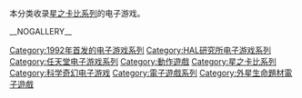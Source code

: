 本分类收录[[星之卡比系列|星之卡比系列]]的电子游戏。

{{DEFAULTSORT:Hoshi no Kirby}}
[[Category:1992年首发的电子游戏系列|Category:1992年首发的电子游戏系列]]
[[Category:HAL研究所电子游戏系列|Category:HAL研究所电子游戏系列]]
[[Category:任天堂电子游戏系列|Category:任天堂电子游戏系列]]
[[Category:動作遊戲|Category:動作遊戲]]
[[Category:星之卡比系列|Category:星之卡比系列]]
[[Category:科学奇幻电子游戏|Category:科学奇幻电子游戏]]
[[Category:電子遊戲系列|Category:電子遊戲系列]]
[[Category:外星生命題材電子遊戲|Category:外星生命題材電子遊戲]]

__NOGALLERY__